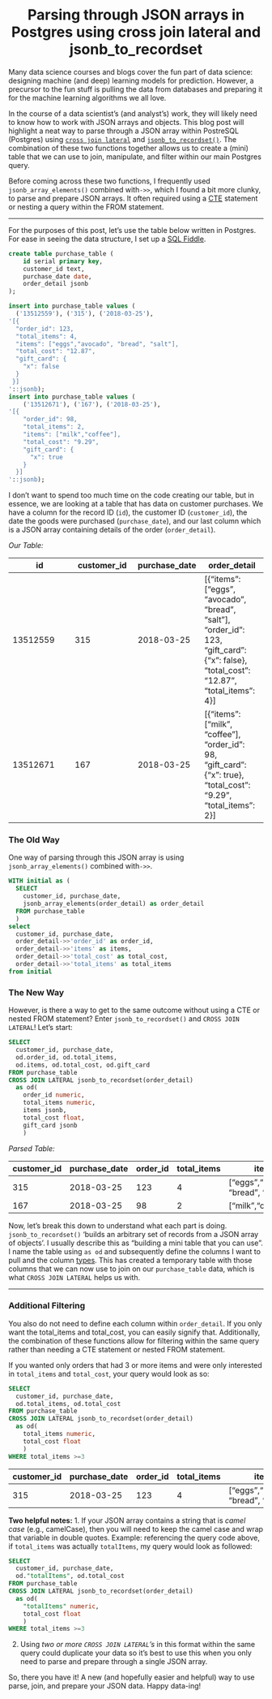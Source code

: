 <center><h1> Parsing through JSON arrays in Postgres using cross join lateral and jsonb_to_recordset</h1></center>

Many data science courses and blogs cover the fun part of data science: designing machine (and deep) learning models for prediction. However, a precursor to the fun stuff is pulling the data from databases and preparing it for the machine learning algorithms we all love. 

In the course of a data scientist's (and analyst's) work, they will likely need to know how to work with JSON arrays and objects. This blog post will highlight a neat way to parse through a JSON array within PostreSQL (Postgres) using [`cross join lateral`](https://www.postgresql.org/docs/9.6/static/queries-table-expressions.html)  and [`jsonb_to_recordset()`](https://www.postgresql.org/docs/9.6/static/functions-json.html). The combination of these two functions together allows us to create a (mini) table that we can use to join, manipulate, and filter within our main Postgres query.

Before coming across these two functions, I frequently used `jsonb_array_elements()` combined with`->>`, which I found a bit more clunky, to parse and prepare JSON arrays. It often required using a [CTE](https://www.postgresql.org/docs/9.6/static/queries-with.html) statement or nesting a query within the FROM statement.

---

For the purposes of this post, let's use the table below written in Postgres. For ease in seeing the data structure, I set up a [SQL Fiddle](http://sqlfiddle.com/#!17/0fec9/22). 
```SQL
create table purchase_table (
    id serial primary key,
    customer_id text,
    purchase_date date,
    order_detail jsonb
);

insert into purchase_table values (
  ('13512559'), ('315'), ('2018-03-25'),
'[{
  "order_id": 123,
  "total_items": 4,
  "items": ["eggs","avocado", "bread", "salt"],
  "total_cost": "12.87",
  "gift_card": {
    "x": false
  }
 }]
'::jsonb);
insert into purchase_table values (
    ('13512671'), ('167'), ('2018-03-25'),
'[{
    "order_id": 98,
    "total_items": 2,
    "items": ["milk","coffee"],
    "total_cost": "9.29",
    "gift_card": {
      "x": true
    }
  }]
'::jsonb);
```

I don't want to spend too much time on the code creating our table, but in essence, we are looking at a table that has data on customer purchases. We have a column for the record ID (`id`), the customer ID (`customer_id`), the date the goods were purchased (`purchase_date`), and our last column which is a JSON array containing details of the order (`order_detail`).

*Our Table:*  

id | customer_id | purchase_date | order_detail 
--- | --- | --- | ---  
13512559 | 315 | 2018-03-25 | [{"items": ["eggs", "avocado", "bread", "salt"], "order_id": 123, "gift_card": {"x": false}, "total_cost": "12.87", "total_items": 4}] 
13512671 | 167 | 2018-03-25 | [{"items": ["milk", "coffee"], "order_id": 98, "gift_card": {"x": true}, "total_cost": "9.29", "total_items": 2}] 



### The Old Way
One way of parsing through this JSON array is using `jsonb_array_elements()` combined with`->>`. 
```SQL
WITH initial as (
  SELECT 
    customer_id, purchase_date, 
    jsonb_array_elements(order_detail) as order_detail
  FROM purchase_table
  )
select 
  customer_id, purchase_date,
  order_detail->>'order_id' as order_id,
  order_detail->>'items' as items,
  order_detail->>'total_cost' as total_cost,
  order_detail->>'total_items' as total_items
from initial
```

### The New Way
However, is there a way to get to the same outcome without using a CTE or nested FROM statement? Enter `jsonb_to_recordset()` and `CROSS JOIN LATERAL`! Let's start:
```SQL
SELECT 
  customer_id, purchase_date,
  od.order_id, od.total_items,
  od.items, od.total_cost, od.gift_card
FROM purchase_table
CROSS JOIN LATERAL jsonb_to_recordset(order_detail) 
  as od(
    order_id numeric,
    total_items numeric,
    items jsonb,
    total_cost float,
    gift_card jsonb
    )
```


*Parsed Table:*   

customer_id | purchase_date | order_id | total_items | items | total_cost | gift_card
--- | --- | --- | --- | --- | --- | --- 
315 | 2018-03-25 | 123 | 4 | ["eggs","avocado", "bread", "salt"] | 12.87 | "x": false
167 | 2018-03-25 | 98 | 2 | ["milk","coffee"] | 9.29 | "x": true



Now, let's break this down to understand what each part is doing.
`jsonb_to_recordset()` 'builds an arbitrary set of records from a JSON array of objects'. I usually describe this as "building a mini table that you can use". I name the table using `as od` and subsequently define the columns I want to pull and the column [types](https://www.postgresql.org/docs/9.6/static/datatype.html). This has created a temporary table with those columns that we can now use to join on our `purchase_table` data, which is what `CROSS JOIN LATERAL` helps us with.

---
### Additional Filtering
You also do not need to define each column within `order_detail`. If you only want the total_items and total_cost, you can easily signify that. Additionally, the combination of these functions allow for filtering within the same query rather than needing a CTE statement or nested FROM statement.

If you wanted only orders that had 3 or more items and were only interested in `total_items` and `total_cost`, your query would look as so:
```SQL 
SELECT 
  customer_id, purchase_date,
  od.total_items, od.total_cost
FROM purchase_table
CROSS JOIN LATERAL jsonb_to_recordset(order_detail) 
  as od(
    total_items numeric,
    total_cost float
    )
WHERE total_items >=3
```


customer_id | purchase_date | order_id | total_items | items | total_cost | gift_card
--- | --- | --- | --- | --- | --- | --- 
315 | 2018-03-25 | 123 | 4 | ["eggs","avocado", "bread", "salt"] | 12.87 | "x": false


**Two helpful notes:**
1. If your JSON array contains a string that is *camel case* (e.g., camelCase), then you will need to keep the camel case and wrap that variable in double quotes. Example: referencing the query code above, if `total_items` was actually `totalItems`, my query would look as followed:  
```SQL
SELECT 
  customer_id, purchase_date,
  od."totalItems", od.total_cost
FROM purchase_table
CROSS JOIN LATERAL jsonb_to_recordset(order_detail) 
  as od(
    "totalItems" numeric,
    total_cost float
    )
WHERE total_items >=3
``` 

2. Using *two or more `CROSS JOIN LATERAL`'s* in this format within the same query could duplicate your data so it's best to use this when you only need to parse and prepare through a single JSON array.

So, there you have it! A new (and hopefully easier and helpful) way to use parse, join, and prepare your JSON data. Happy data-ing!

